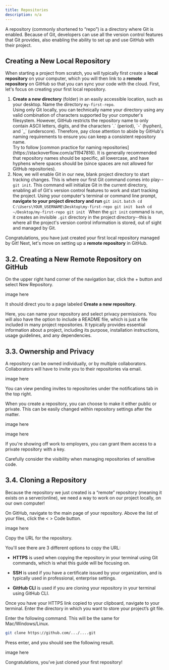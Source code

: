 ```yaml
---
title: Repositories
description: n/a
---
```



A repository (commonly shortened to “repo”) is a directory where Git is enabled. Because of Git, developers can use all the version control features that Git provides, also enabling the ability to set up and use GitHub with their project.

## Creating a New Local Repository
When starting a project from scratch, you will typically first create a **local repository** on your computer, which you will then link to a **remote repository** on GitHub so that you can sync your code with the cloud. First, let's focus on creating your first local repository.
<Steps>
1. **Create a new directory** (folder) in an easily accessible location, such as your desktop. Name the directory `my-first-repo`.
   <Aside type="caution" title="Caution">Using only Git locally, you can technically name your directory using any valid combination of characters supported by your computer's filesystem. However, GitHub restricts the repository name to only contain ASCII letters, digits, and the characters `.` (period), `-` (hyphen), and `_` (underscore). Therefore, pay close attention to abide by GitHub's naming requirements to ensure you can keep a consistent repository name.</Aside>
   <Aside type="note" title="Note">Try to follow [common practice for naming repositories](https://stackoverflow.com/a/11947816). It is generally recommended that repository names should be specific, all lowercase, and have hyphens where spaces should be (since spaces are not allowed for GitHub repositories).</Aside>
2. Now, we will enable Git in our new, blank project directory to start tracking changes. This is where our first Git command comes into play--`git init`. This command will initialize Git in the current directory, enabling all of Git's version control features to work and start tracking the project. Using your computer's terminal or command line prompt, **navigate to your project directory and run** `git init`.
   <Tabs>
     <TabItem label="Windows">
       ```batch
       cd C:\Users\YOUR_USERNAME\Desktop\my-first-repo
       git init
       ```
     </TabItem>
     <TabItem label="Mac/Linux">
       ```bash
       cd ~/Desktop/my-first-repo
       git init
       ```
     </TabItem>
    </Tabs>
   When the `git init` command is run, it creates an invisible `.git` directory in the project directory--this is where all the project's version control information is stored, out of sight and managed by Git.
</Steps>


Congratulations, you have just created your first local repository managed by Git! Next, let's move on setting up a **remote repository** in GitHub.

## 3.2. Creating a New Remote Repository on GitHub
On the upper right hand corner of the navigation bar, click the + button and select New Repository.

image here

It should direct you to a page labeled **Create a new repository**.

Here, you can name your repository and select privacy permissions. You will also have the option to include a README file, which is just a file included in many project repositories. It typically provides essential information about a project, including its purpose, installation instructions, usage guidelines, and any dependencies. 

## 3.3. Ownership and Privacy
A repository can be owned individually, or by multiple collaborators. Collaborators will have to invite you to their repositories via email.

image here

You can view pending invites to repositories under the notifications tab in the top right.

When you create a repository, you can choose to make it either public or private. This can be easily changed within repository settings after the matter.

image here

image here

If you're showing off work to employers, you can grant them access to a private repository with a key.

<Aside type="caution" title="Security Concerns">Carefully consider the visibility when managing repositories of sensitive code.</Aside>

## 3.4. Cloning a Repository
Because the repository we just created is a “remote” repository (meaning it exists on a server/online), we need a way to work on our project locally, on our own computer! 

On GitHub, navigate to the main page of your repository. Above the list of your files, click the < > Code button.

image here

Copy the URL for the repository. 

You'll see there are 3 different options to copy the URL:

- **HTTPS** is used when copying the repository in your terminal using Git commands, which is what this guide will be focusing on. 

- **SSH** is used if you have a certificate issued by your organization, and is typically used in professional, enterprise settings. 

- **GitHub CLI** is used if you are cloning your repository in your terminal using GitHub CLI. 

Once you have your HTTPS link copied to your clipboard, navigate to your terminal. Enter the directory in which you want to store your project’s git file. 

Enter the following command. This will be the same for Mac/Windows/Linux.

```bash
git clone https://github.com/.../....git
```

Press enter, and you should see the following result. 

image here

Congratulations, you’ve just cloned your first repository!